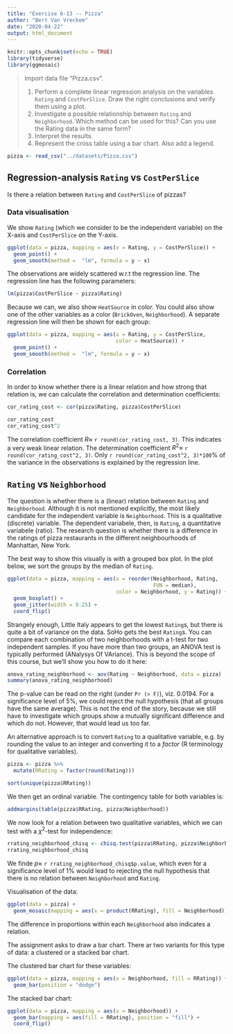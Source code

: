 ```yaml
---
title: "Exercise 6-13 -- Pizza"
author: "Bert Van Vreckem"
date: "2020-04-22"
output: html_document
---
```


```r
knitr::opts_chunk$set(echo = TRUE)
library(tidyverse)
library(ggmosaic)
```

> Import data file “Pizza.csv”.
>
> 1. Perform a complete linear regression analysis on the variables `Rating` and `CostPerSlice`. Draw the right conclusions and verify them using a plot.
> 2. Investigate a possible relationship between `Rating` and `Neighborhood`. Which method can be used for this? Can you use the Rating data in the same form?
> 3. Interpret the results.
> 4. Represent the cross table using a bar chart. Also add a legend.

```r
pizza <- read_csv("../datasets/Pizza.csv")
```

## Regression-analysis `Rating` vs `CostPerSlice`

Is there a relation between `Rating` and `CostPerSlice` of pizzas?

### Data visualisation

We show `Rating` (which we consider to be the independent variable) on the X-axis and `CostPerSlice` on the Y-axis. 

```r
ggplot(data = pizza, mapping = aes(x = Rating, y = CostPerSlice)) +
  geom_point() +
  geom_smooth(method =  "lm", formula = y ~ x)
```

The observations are widely scattered w.r.t the regression line. The regression line has the following parameters:

```r
lm(pizza$CostPerSlice ~ pizza$Rating)
```

Because we can, we also show `HeatSource` in color. You could also show one of the other variables as a color (`BrickOven`, `Neighborhood`). A separate regression line will then be shown for each group:

```r
ggplot(data = pizza, mapping = aes(x = Rating, y = CostPerSlice,
                                   color = HeatSource)) +
  geom_point() +
  geom_smooth(method =  "lm", formula = y ~ x)
```

### Correlation

In order to know whether there is a linear relation and how strong that relation is, we can calculate the correlation and determination coefficients:

```r
cor_rating_cost <- cor(pizza$Rating, pizza$CostPerSlice)

cor_rating_cost
cor_rating_cost^2
```

The correlation coefficient $R \approx$ `r round(cor_rating_cost, 3)`. This indicates a very weak linear relation. The determination coefficient $R^2 \approx$ `r round(cor_rating_cost^2, 3)`. Only `r round(cor_rating_cost^2, 3)*100`% of the variance in the observations is explained by the regression line.

## `Rating` vs `Neighborhood`

The question is whether there is a (linear) relation between `Rating` and `Neighborhood`. Although it is not mentioned explicitly, the most likely candidate for the independent variable is `Neighborhood`.  This is a qualitative (discrete) variable. The dependent variabele, then, is `Rating`, a quantitative variabele (ratio). The research question is whether there is a difference in the ratings of pizza restaurants in the different neighbourhoods of Manhattan, New York.

The best way to show this visually is with a grouped box plot. In the plot below, we sort the groups by the median of `Rating`.

```r
ggplot(data = pizza, mapping = aes(x = reorder(Neighborhood, Rating,
                                               FUN = median),
                                   color = Neighborhood, y = Rating)) +
  geom_boxplot() +
  geom_jitter(width = 0.25) +
  coord_flip()
```

Strangely enough, Little Italy appears to get the lowest `Rating`s, but there is quite a bit of variance on the data. SoHo gets the best `Rating`s. You can compare each combination of two neighborhoods with a t-test for two independent samples. If you have more than two groups, an ANOVA test is typically performed (ANalysys Of VAriance). This is beyond the scope of this course, but we'll show you how to do it here:

```r
anova_rating_neighborhood <- aov(Rating ~ Neighborhood, data = pizza)
summary(anova_rating_neighborhood)
```

The p-value can be read on the right (under `Pr (> F)`), viz. 0.0194. For a significance level of 5%, we could reject the null hypothesis (that all groups have the same average). This is not the end of the story, because we still have to investigate which groups show a mutually significant difference and which do not. However, that would lead us too far.

An alternative approach is to convert `Rating` to a qualitative variable, e.g. by rounding the value to an integer and converting it to a *factor* (R terminology for qualitative variables).

```r
pizza <- pizza %>%
  mutate(RRating = factor(round(Rating)))

sort(unique(pizza$RRating))
```

We then get an ordinal variable. The contingency table for both variables is:

```r
addmargins(table(pizza$RRating, pizza$Neighborhood))
```

We now look for a relation between two qualitative variables, which we can test with a $\chi^2$-test for independence:

```r
rrating_neighborhood_chisq <- chisq.test(pizza$RRating, pizza$Neighborhood)
rrating_neighborhood_chisq
```

We finde $p \approx$ `r rrating_neighborhood_chisq$p.value`, which even for a significance level of 1% would lead to rejecting the null hypothesis that there is no relation between `Neighborhood` and `Rating`.

Visualisation of the data:

```r
ggplot(data = pizza) +
  geom_mosaic(mapping = aes(x = product(RRating), fill = Neighborhood))
```

The difference in proportions within each `Neighborhood` also indicates a relation.

The assignment asks to draw a bar chart. There ar two variants for this type of data: a clustered or a stacked bar chart.

The clustered bar chart for these variables:

```r
ggplot(data = pizza, mapping = aes(x = Neighborhood, fill = RRating)) +
  geom_bar(position = "dodge")
```

The stacked bar chart:

```r
ggplot(data = pizza, mapping = aes(x = Neighborhood)) +
  geom_bar(mapping = aes(fill = RRating), position = "fill") +
  coord_flip()
```
